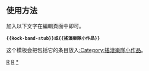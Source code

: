 <noinclude>{{template doc page viewed directly}}</noinclude>
<!-- 在本行下編輯模板說明 -->

== 使用方法 ==
加入以下文字在編輯頁面中即可。
 '''<nowiki>{{Rock-band-stub}}或{{搖滾樂隊小作品}}</nowiki>'''

这个模板会把包括它的条目放入[[:Category:搖滾樂隊小作品]]。

<includeonly>
<!-- 本行下加入模板的分類 -->
[[Category:音樂小作品模板|R]]
[[Category:藝術家小作品模板|R]]
[[Category:搖滾樂隊小作品|*]]

<!-- 本行下加入模板的跨語言鏈接 -->
</includeonly>